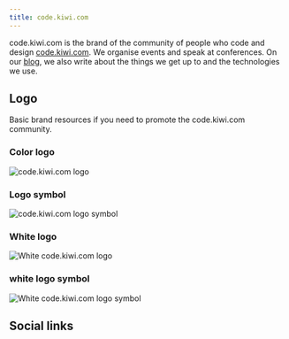 ```yaml
---
title: code.kiwi.com
---
```


code.kiwi.com is the brand of the community of people
who code and design [code.kiwi.com](https://kiwi.com/).
We organise events and speak at conferences.
On our [blog](https://code.kiwi.com/),
we also write about the things we get up to and the technologies we use.

## Logo

Basic brand resources if you need to promote the code.kiwi.com community.

### Color logo

![code.kiwi.com logo](../../../../images/brand/code-kiwi-com/codekiwicom-logo.png)

<FancyLink
  title="Download the full color logo as .png"
  href="/brand/code-kiwi-com/codekiwicom-logo.png"
  icon="download"
  download
/>

<FancyLink
  title="Download the full color logo as .pdf"
  href="/brand/code-kiwi-com/codekiwicom-logo.pdf"
  icon="download"
  download
/>

<FancyLink
  title="Download the full color logo as .svg"
  href="/brand/code-kiwi-com/codekiwicom-logo.svg"
  icon="download"
  download
/>

<FancyLink
  title="Download the full color logo as .eps"
  href="/brand/code-kiwi-com/codekiwicom-logo.eps"
  icon="download"
  download
/>

### Logo symbol

![code.kiwi.com logo symbol](../../../../images/brand/code-kiwi-com/codekiwicom-logo-symbol.png)

<FancyLink
  title="Download the logo symbol as .png"
  href="/brand/code-kiwi-com/codekiwicom-logo-symbol.png"
  icon="download"
  download
/>

<FancyLink
  title="Download the logo symbol as .pdf"
  href="/brand/code-kiwi-com/codekiwicom-logo-symbol.pdf"
  icon="download"
  download
/>

<FancyLink
  title="Download the logo symbol as .svg"
  href="/brand/code-kiwi-com/codekiwicom-logo-symbol.svg"
  icon="download"
  download
/>

<FancyLink
  title="Download the logo symbol as .eps"
  href="/brand/code-kiwi-com/codekiwicom-logo-symbol.eps"
  icon="download"
  download
/>

### White logo

![White code.kiwi.com logo](../../../../images/brand/code-kiwi-com/codekiwicom-logo-white.png)

<FancyLink
  title="Download the white logo as .png"
  href="/brand/code-kiwi-com/codekiwicom-logo-white.png"
  icon="download"
  download
/>

<FancyLink
  title="Download the white logo as .pdf"
  href="/brand/code-kiwi-com/codekiwicom-logo-white.pdf"
  icon="download"
  download
/>

<FancyLink
  title="Download the white logo as .svg"
  href="/brand/code-kiwi-com/codekiwicom-logo-white.svg"
  icon="download"
  download
/>

<FancyLink
  title="Download the white logo as .eps"
  href="/brand/code-kiwi-com/codekiwicom-logo-white.eps"
  icon="download"
  download
/>

### white logo symbol

![White code.kiwi.com logo symbol](../../../../images/brand/code-kiwi-com/codekiwicom-logo-symbol-white.png)

<FancyLink
  title="Download the white logo symbol as .png"
  href="/brand/code-kiwi-com/codekiwicom-logo-symbol-white.png"
  icon="download"
  download
/>

<FancyLink
  title="Download the white logo symbol as .pdf"
  href="/brand/code-kiwi-com/codekiwicom-logo-symbol-white.pdf"
  icon="download"
  download
/>

<FancyLink
  title="Download the white logo symbol as .svg"
  href="/brand/code-kiwi-com/codekiwicom-logo-symbol-white.svg"
  icon="download"
  download
/>

<FancyLink
  title="Download the white logo symbol as .eps"
  href="/brand/code-kiwi-com/codekiwicom-logo-symbol-white.eps"
  icon="download"
  download
/>

## Social links

<FancyLink
  title="code.kiwi.com blog"
  href="https://code.kiwi.com/"
  icon="medium"
/>

<FancyLink
  title="code.kiwi.com on Twitter"
  href="https://twitter.com/codekiwicom"
  icon="twitter"
/>

<FancyLink
  title="code.kiwi.com on Facebook"
  href="https://www.facebook.com/codekiwicom/"
  icon="facebook"
/>

<FancyLink
  title="code.kiwi.com on Instagram"
  href="https://www.instagram.com/codekiwicom/"
  icon="instagram"
/>
